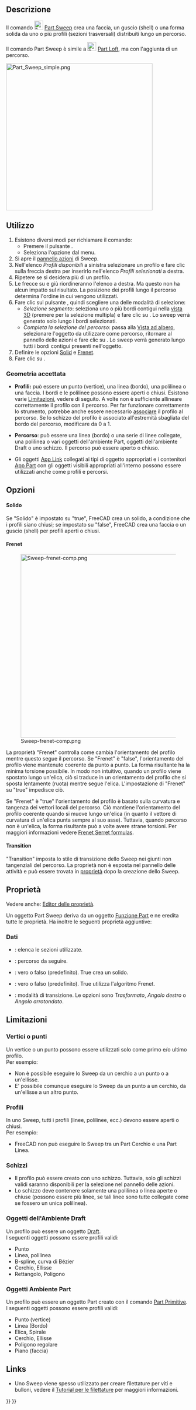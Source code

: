 <languages/>

{{Docnav/it
|[[Part_Loft/it|Loft]]
|[[Part_Section/it|Seziona]]
|[[Part_Workbench/it|Part]]
|IconL=Part_Loft.svg
|IconR=Part_Section.svg
|IconC=Workbench_Part.svg
}}

{{GuiCommand/it
|Name=Part Sweep
|Name/it=Part Sweep
|MenuLocation=Parte → Sweep...
|Workbenches=[[Part_Workbench/it|Part]]
|SeeAlso=[[Part_Loft/it|Part Loft]]
}}

<span id="Description"></span>
==Descrizione== 

Il comando [[Image:Part_Sweep.svg|24px]] [[Part_Sweep/it|Part Sweep]] crea una faccia, un guscio (shell) o una forma solida da uno o più profili (sezioni trasversali) distribuiti lungo un percorso.

Il comando Part Sweep è simile a [[Image:Part_Loft.svg|24px]] [[Part_Loft/it|Part Loft]], ma con l'aggiunta di un percorso.

[[File:Part_Sweep_simple.png|400px]]
{{Caption|Un'estrusione solida generata da un singolo profilo (A) distribuito lungo un percorso (B)}}

<span id="Usage"></span>
==Utilizzo== 

<div class="mw-translate-fuzzy">
# Esistono diversi modi per richiamare il comando:
#* Premere il pulsante {{Button|[[Image:Part_Sweep.svg|16px]] [[Part_Sweep/it|Sweep...]]}}.
#* Seleziona l'opzione {{MenuCommand|Parte → [[Image:Part_Sweep.svg|16px]] Sweep...}} dal menu.
# Si apre il [[Task_panel/it|pannello azioni]] di Sweep.
# Nell'elenco ''Profili disponibili'' a sinistra selezionare un profilo e fare clic sulla freccia destra per inserirlo nell'elenco ''Profili selezionati'' a destra.
# Ripetere se si desidera più di un profilo.
# Le frecce su e giù riordineranno l'elenco a destra. Ma questo non ha alcun impatto sul risultato. La posizione dei profili lungo il percorso determina l'ordine in cui vengono utilizzati.
# Fare clic sul pulsante {{Button|Percorso Sweep}}, quindi scegliere una delle modalità di selezione:
#* ''Selezione segmento'': seleziona uno o più bordi contigui nella [[3D_view/it|vista 3D]] (premere {{KEY|CTRL}} per la selezione multipla) e fare clic su {{Button|Fatto}}. Lo sweep verrà generato solo lungo i bordi selezionati.
#* ''Completa la selezione del percorso'': passa alla [[Tree_view/it|Vista ad albero]], selezionare l'oggetto da utilizzare come percorso, ritornare al pannello delle azioni e fare clic su {{Button|Fine}}. Lo sweep verrà generato lungo tutti i bordi contigui presenti nell'oggetto.
# Definire le opzioni [[#Solid|Solid]] e [[#Frenet|Frenet]].
# Fare clic su {{Button|OK}}.
</div>

<span id="Accepted_geometry"></span>
===Geometria accettata===

* '''Profili:''' può essere un punto (vertice), una linea (bordo), una polilinea o una faccia. I bordi e le polilinee possono essere aperti o chiusi. Esistono varie [[#Limitazioni|Limitazioni]], vedere di seguito. A volte non è sufficiente allineare correttamente il profilo con il percorso. Per far funzionare correttamente lo strumento, potrebbe anche essere necessario [[Part_EditAttachment/it|associare]] il profilo al percorso. Se lo schizzo del profilo è associato all'estremità sbagliata del bordo del percorso, modificare {{PropertyData|Map Path Parameter}} da 0 a 1.

* '''Percorso''': può essere una linea (bordo) o una serie di linee collegate, una polilinea o vari oggetti dell'ambiente Part, oggetti dell'ambiente Draft o uno schizzo. Il percorso può essere aperto o chiuso.

* Gli oggetti [[App_Link/it|App Link]] collegati ai tipi di oggetto appropriati e i contenitori [[App_Part/it|App Part]] con gli oggetti visibili appropriati all'interno possono essere utilizzati anche come profili e percorsi. {{Version/it|0.20}}

<span id="Options"></span>
==Opzioni==

<span id="Solid"></span>
====Solido====

Se "Solido" è impostato su "true", FreeCAD crea un solido, a condizione che i profili siano chiusi; se impostato su "false", FreeCAD crea una faccia o un guscio (shell) per profili aperti o chiusi.

====Frenet====

[[File:Sweep-frenet-comp.png|500px|right]]

La proprietà "Frenet" controlla come cambia l'orientamento del profilo mentre questo segue il percorso. Se "Frenet" è "false", l'orientamento del profilo viene mantenuto coerente da punto a punto. La forma risultante ha la minima torsione possibile. In modo non intuitivo, quando un profilo viene spostato lungo un'elica, ciò si traduce in un orientamento del profilo che si sposta lentamente (ruota) mentre segue l'elica. L'impostazione di "Frenet" su "true" impedisce ciò.

Se "Frenet" è "true" l'orientamento del profilo è  basato sulla curvatura e tangenza dei vettori locali del percorso. Ciò mantiene l'orientamento del profilo coerente quando si muove lungo un'elica (in quanto il vettore di curvatura di un'elica punta sempre al suo asse). Tuttavia, quando percorso non è un'elica, la forma risultante può a volte avere strane torsioni. Per maggiori informazioni vedere [http://en.wikipedia.org/wiki/Frenet%E2%80%93Serret_formulas Frenet Serret formulas].

====Transition====

"Transition" imposta lo stile di transizione dello Sweep nei giunti non tangenziali del percorso. La proprietà non è esposta nel pannello delle attività e può essere trovata in [[Property_editor/it|proprietà]] dopo la creazione dello Sweep.

<span id="Properties"></span>
==Proprietà==

Vedere anche: [[Property_editor/it|Editor delle proprietà]].

Un oggetto Part Sweep deriva da un oggetto [[Part_Feature/it|Funzione Part]] e ne eredita tutte le proprietà. Ha inoltre le seguenti proprietà aggiuntive:

<span id="Data"></span>
===Dati===

{{TitleProperty|Sweep}}

* {{PropertyData|Sections|LinkList}}: elenca le sezioni utilizzate.
* {{PropertyData|Spine|LinkSub}}: percorso da seguire.
* {{PropertyData|Solid|Bool}}: vero o falso (predefinito). True crea un solido.
* {{PropertyData|Frenet|Bool}}: vero o falso (predefinito). True utilizza l'algoritmo Frenet.
* {{PropertyData|Transition|Enumeration}}: modalità di transizione. Le opzioni sono ''Trasformato'', ''Angolo destro'' o ''Angolo arrotondato''.

<span id="Limitations"></span>
==Limitazioni==

<span id="Vertex_or_point"></span>
===Vertici o punti===

Un vertice o un punto possono essere utilizzati solo come primo e/o ultimo profilo.<br>
Per esempio:
* Non è possibile eseguire lo Sweep da un cerchio a un punto o a un'ellisse.
* E' possibile comunque eseguire lo Sweep da un punto a un cerchio, da un'ellisse a un altro punto.

<span id="Profiles"></span>
===Profili===

In uno Sweep, tutti i profili (linee, polilinee, ecc.) devono essere aperti o chiusi.<br>
Per esempio:
* FreeCAD non può eseguire lo Sweep tra un Part Cerchio  e una Part Linea.

<span id="Sketches"></span>
===Schizzi===

* Il profilo può essere creato con uno schizzo. Tuttavia, solo gli schizzi validi saranno disponibili per la selezione nel pannello delle azioni.
* Lo schizzo deve contenere solamente una polilinea o  linea aperte o chiuse (possono essere più linee, se tali linee sono tutte collegate come se fossero un unica polilinea).

<span id="Draft_Workbench_objects"></span>
===Oggetti dell'Ambiente Draft===

Un profilo può essere un oggetto [[Draft_Workbench/it|Draft]].<br>
I seguenti oggetti possono essere profili validi:
* Punto
* Linea, polilinea
* B-spline, curva di Bézier
* Cerchio, Ellisse
* Rettangolo, Poligono

<span id="Part_Workbench_objects"></span>
===Oggetti Ambiente Part===

Un profilo può essere un oggetto Part creato con il comando [[Part_Primitives/it|Part Primitive]].<br>
I seguenti oggetti possono essere profili validi:
* Punto (vertice)
* Linea (Bordo)
* Elica, Spirale
* Cerchio, Ellisse
* Poligono regolare
* Piano (faccia)

==Links==

* Uno Sweep viene spesso utilizzato per creare filettature per viti e bulloni, vedere il [[Thread_for_Screw_Tutorial/it|Tutorial per le filettature]] per maggiori informazioni.


{{Docnav/it
|[[Part_Loft/it|Loft]]
|[[Part_Section/it|Seziona]]
|[[Part_Workbench/it|Part]]
|IconL=Part_Loft.svg
|IconR=Part_Section.svg
|IconC=Workbench_Part.svg
}}

{{Part Tools navi{{#translation:}}}}
{{Userdocnavi{{#translation:}}}}